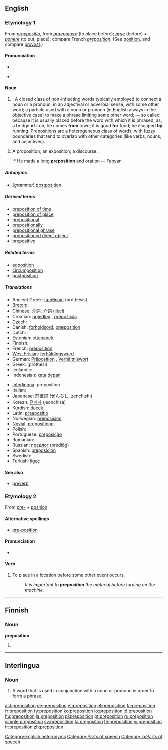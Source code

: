 ==English==
{{wikipedia}}

===Etymology 1===
From {{L.}} ''[[praepositio]]'', from ''[[praeponere]]'' (to place before); ''[[prae]]'' (before) + ''[[ponere]]'' (to put, place); compare French ''[[préposition]]''. (See [[position]], and compare [[provost]].)

====Pronunciation====
* {{enPR|prĕp-ə-zĭsh'ən}}, {{IPA|/ˌprɛpəˈzɪʃən/}}
* {{audio|en-us-preposition.ogg|Audio (US)}}

====Noun====
{{en-noun}}

# {{grammar}}: A closed class of non-inflecting words typically employed to connect a noun or a pronoun, in an adjectival or adverbial sense, with some other word; a particle used with a noun or pronoun (in English always in the objective case) to make a phrase limiting some other word; — so called because it is usually placed before the word with which it is phrased; as, a bridge '''of''' iron; he comes '''from''' town; it is good '''for''' food; he escaped '''by''' running. Prepositions are a heterogeneous class of words, with fuzzy boundaries that tend to overlap with other categories (like verbs, nouns, and adjectives).
# {{obsolete}} A proposition; an exposition; a discourse.
#:* He made a long '''preposition''' and oration — [[Fabyan]]

=====Antonyms=====
* (''grammar'') [[postposition]]

=====Derived terms=====
* [[preposition of time]]
* [[preposition of place]]
* [[prepositional]]
* [[prepositionally]]
* [[prepositional phrase]]
* [[prepositioned direct object]]
* [[prepositive]]

=====Related terms=====
* [[adposition]]
* [[circumposition]]
* [[postposition]]

=====Translations=====
{{trans-top|grammar: a type of word like "of, from, for, by"}}
* Ancient Greek: [[πρόθεσις]] (próthesis) {{f}}
* [[Breton]]: {{t+|br|araogenn}}
* Chinese: [[介詞]], [[介词]] (jiècí)
* Croatian: [[prijedlog]] {{m}}, [[prepozicija]] {{f}}
* Czech: {{t-|cs|předložka|f}}
* Danish: [[forholdsord]], [[præposition]]
* Dutch: {{t+|nl|voorzetsel|n}}
* Estonian: [[ettepanek]]
* Finnish: {{t+|fi|prepositio}}
* French: [[préposition]]
* [[West Frisian]]: [[ferhâldingswurd]] {{n}}
* German: [[Präposition]] {{f}}, [[Verhältniswort]]
* Greek: {{t+|el|πρόθεση|f|sc=Grek}} (próthesi)
* Icelandic: {{t+|is|forsetning|f}}
* Indonesian: [[kata]] [[depan]]
{{trans-mid}}
* [[Interlingua]]: preposition
* Italian: {{t+|it|preposizione|f}}
* Japanese: [[前置詞]] (ぜんちし, zenchishi)
* Korean: [[전치사]] (jeonchisa)
* Kurdish: [[daçek]] {{f}}
* Latin: [[praepositio]] {{f}}
* Norwegian: [[preposisjon]] {{m}}
* [[Novial]]: [[prepositione]]
* Polish: {{t+|pl|przyimek|m}}
* Portuguese: [[preposição]] {{f}}
* Romanian: {{t+|ro|prepoziţie|f}}
* Russian: [[предлог]] (predlóg) {{m}}
* Spanish: [[preposición]] {{f}}
* Swedish: {{t+|sv|preposition|c}}
* Turkish: [[ilgeç]]
{{trans-bottom}}

====See also====
* [[preverb]]

===Etymology 2===
From [[pre-]] + [[position]]

====Alternative spellings====
* [[pre-position]]

====Pronunciation====
* {{IPA|/ˈpriːpəˌzɪʃən/}}

====Verb====
{{en-verb}}

# To place in a location before some other event occurs.
#: ''It is important to '''preposition''' the material before turning on the machine.''

[[Category:English heteronyms]]
[[Category:Parts of speech]]

----

==Finnish==

===Noun===
'''preposition'''

# {{fi-form of|type=noun|case=genitive|pl=singular|[[prepositio]]}}

----

==Interlingua==

===Noun===
{{infl|ia|noun}}

# {{grammar|lang=ia}} A word that is used in conjunction with a noun or pronoun in order to form a phrase.

[[Category:ia:Parts of speech]]

[[ast:preposition]]
[[de:preposition]]
[[et:preposition]]
[[el:preposition]]
[[fa:preposition]]
[[fr:preposition]]
[[fy:preposition]]
[[ko:preposition]]
[[io:preposition]]
[[id:preposition]]
[[hu:preposition]]
[[ja:preposition]]
[[pl:preposition]]
[[pt:preposition]]
[[ru:preposition]]
[[simple:preposition]]
[[sv:preposition]]
[[ta:preposition]]
[[te:preposition]]
[[vi:preposition]]
[[tr:preposition]]
[[zh:preposition]]